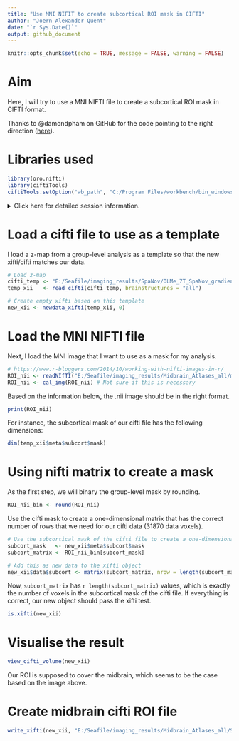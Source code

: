 ```yaml
---
title: "Use MNI NIFIT to create subcortical ROI mask in CIFTI"
author: "Joern Alexander Quent"
date: "`r Sys.Date()`"
output: github_document
---
```


```r
knitr::opts_chunk$set(echo = TRUE, message = FALSE, warning = FALSE)
```

# Aim
Here, I will try to use a MNI NIFTI file to create a subcortical ROI mask in CIFTI format. 

Thanks to @damondpham on GitHub for the code pointing to the right direction ([here](https://github.com/mandymejia/ciftiTools/issues/61)).

# Libraries used
```r
library(oro.nifti)
library(ciftiTools)
ciftiTools.setOption("wb_path", "C:/Program Files/workbench/bin_windows64")
```

<details>
 <summary>Click here for detailed session information. </summary>

```r
sessioninfo::session_info()
```
</details>


# Load a cifti file to use as a template
I load a z-map from a group-level analysis as a template so that the new xifti/cifti matches our data. 

```r
# Load z-map
cifti_temp <- "E:/Seafile/imaging_results/SpaNov/OLMe_7T_SpaNov_gradient_6lvl_smo4_MSMAll/cope7.feat/stats/vwc/results_lvl2cope1_dat_ztstat_c1.dscalar.nii"
temp_xii   <- read_cifti(cifti_temp, brainstructures = "all")

# Create empty xifti based on this template
new_xii <- newdata_xifti(temp_xii, 0)
```

# Load the MNI NIFTI file
Next, I load the MNI image that I want to use as a mask for my analysis. 

```r
# https://www.r-bloggers.com/2014/10/working-with-nifti-images-in-r/
ROI_nii <- readNIfTI("E:/Seafile/imaging_results/Midbrain_Atlases_all/mean_fullMB.nii.gz")
ROI_nii <- cal_img(ROI_nii) # Not sure if this is necessary
```

Based on the information below, the .nii image should be in the right format. 

```r
print(ROI_nii)
```

For instance, the subcortical mask of our cifti file has the following dimensions: 

```r
dim(temp_xii$meta$subcort$mask)
```


# Using nifti matrix to create a mask
As the first step, we will binary the group-level mask by rounding. 

```r
ROI_nii_bin <- round(ROI_nii)
```

Use the cifti mask to create a one-dimensional matrix that has the correct number of rows that we need for our cifti data (31870 data voxels). 

```r
# Use the subcortical mask of the cifti file to create a one-dimensional matrix/vector
subcort_mask   <- new_xii$meta$subcort$mask
subcort_matrix <- ROI_nii_bin[subcort_mask]

# Add this as new data to the xifti object
new_xii$data$subcort <- matrix(subcort_matrix, nrow = length(subcort_matrix), ncol = 1)
```

Now, `subcort_matrix` has `r length(subcort_matrix)` values, which is exactly the number of voxels in the subcortical mask of the cifti file. If everything is correct, our new object should pass the xifti test.

```r
is.xifti(new_xii)
```

# Visualise the result
```r
view_cifti_volume(new_xii)
```

Our ROI is supposed to cover the midbrain, which seems to be the case based on the image above. 

# Create midbrain cifti ROI file
```r
write_xifti(new_xii, "E:/Seafile/imaging_results/Midbrain_Atlases_all/SN_VTA_ROI.dscalar.nii")
```
